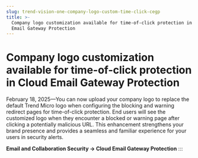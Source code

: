 ```yaml
---
slug: trend-vision-one-company-logo-custom-time-click-cegp
title: >-
  Company logo customization available for time-of-click protection in Cloud
  Email Gateway Protection
---
```

# Company logo customization available for time-of-click protection in Cloud Email Gateway Protection

February 18, 2025—You can now upload your company logo to replace the default Trend Micro logo when configuring the blocking and warning redirect pages for time-of-click protection. End users will see the customized logo when they encounter a blocked or warning page after clicking a potentially malicious URL. This enhancement strengthens your brand presence and provides a seamless and familiar experience for your users in security alerts.

**Email and Collaboration Security → Cloud Email Gateway Protection**
:::
